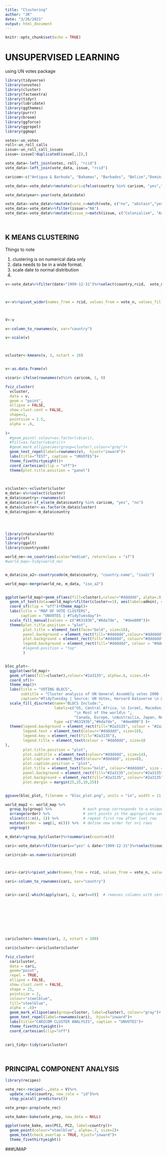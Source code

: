 ```yaml
---
title: "Clustering"
author: "JR"
date: "3/26/2021"
output: html_document
---
```


```r
knitr::opts_chunk$set(echo = TRUE)
```

# UNSUPERVISED LEARNING 

using UN votes package


```r

library(tidyverse)
library(unvotes)
library(cluster)
library(factoextra)
library(tidyr)
library(lubridate)
library(ggthemes)
library(purrr)
library(broom)
library(ggforce)
library(ggrepel)
library(ggmap)

```



```r
votes<-un_votes
roll<-un_roll_calls
issue<-un_roll_call_issues
issue<-issue[!duplicated(issue[,1]),]

vote_data<-left_join(votes, roll, "rcid")
vote_data<-left_join(vote_data, issue, "rcid")

caricom<-c("Antigua & Barbuda", "Bahamas", "Barbados", "Belize","Dominica", "Grenada", "Guyana", "Haiti", "Jamaica", "Montserrat","St. Lucia","St. Kitts & Nevis", "St. Vincent & Grenadines", "Suriname","Trinidad & Tobago")

vote_data<-vote_data%>%mutate(cari=ifelse(country %in% caricom, "yes","no"))

vote_data$year<-year(vote_data$date)

vote_data<-vote_data%>%mutate(vote_n=match(vote, c("no", "abstain","yes")))
vote_data<-vote_data%>%filter(issue!="NA")
vote_data<-vote_data%>%mutate(issue_n=match(issue, c("Colonialism", "Arms control and disarmament","Human rights", "Nuclear weapons and nuclear material", "Palestinian conflict", "Economic development")))




```
## K MEANS CLUSTERING


Things to note 

1. clustering is on numerical data only
2. data needs to be in a wide format.
3. scale date to normal distribution
4. 




```r
v<-vote_data%>%filter(date>"1999-12-31")%>%select(country,rcid,  vote_n)



v<-v%>%pivot_wider(names_from = rcid, values_from = vote_n, values_fill = 0, names_prefix="rcid_")



V<-v

v<-column_to_rownames(v, var="country")

v<-scale(v)



vcluster<-kmeans(v, 3, nstart = 20)


v<-as.data.frame(v)

v$cari<-ifelse(rownames(v)%in% caricom, 1, 0)


```




```r



fviz_cluster(
  vcluster,
  data = v,
  geom = "point",
  ellipse = FALSE,
  show.clust.cent = FALSE,
  shape=1,
  pointsize = 2.5,
  alpha = .6,
  
)+
  #geom_point( colour=as.factor(v$cari),
  #fill=as.factor(v$cari))+
  #geom_mark_ellipse(aes(group=cluster),colour="grey")+
  geom_text_repel(label=rownames(v),  hjust="inward")+
  labs(title="TEST", caption = "UNVOTES")+
  theme_fivethirtyeight()+
  coord_cartesian(clip = "off")+
  theme(plot.title.position = "panel")
  
  
```


```r
v$cluster<-vcluster$cluster
m_data<-v%>%select(cluster)
m_data$country<-rownames(v)
m_data$cari<-if_else(m_data$country %in% caricom, "yes", "no")
m_data$cluster<-as.factor(m_data$cluster)
m_data$region<-m_data$country





```











```r

library(rnaturalearth)
library(sf)
library(ggalt)
library(countrycode)


```


```r
world_ne<-ne_countries(scale="medium", returnclass = "sf")
#world_map<-tidy(world_ne)


m_data$iso_a2<-countrycode(m_data$country, "country.name", "iso2c")

world_map<-merge(world_ne, m_data, "iso_a2")



```


```r
ggplot(world_map)+geom_sf(aes(fill=cluster),colour="#dddddd", alpha=.9, size=.2)+
  geom_sf_text(data=world_map%>%filter(cluster==1), aes(label=admin), check_overlap = TRUE, hjust="inward", size=4, colour="#2a3135")+
  coord_sf(clip = "off")+theme_map()+
  labs(title = "MAP OF VOTE CLUSTERS",
       caption = "UNVOTES | #TidyTuesday")+
  scale_fill_manual(values = c("#63193b","#6da7de",  "#dee000"))+
  theme(plot.title.position = "plot",
        plot.title = element_text(face="bold", size=18),
        panel.background = element_rect(fill="#dddddd",colour="#dddddd"),
        plot.background = element_rect(fill="#dddddd", colour="#dddddd"),
        legend.background = element_rect(fill="#dddddd", colour = "#dddddd"),
        #legend.position = "top"
        )



```


```r
bloc_plot<-
  ggplot(world_map)+
  geom_sf(aes(fill=cluster),colour="#2a3135", alpha=.6, size=.4)+
  coord_sf()+
  theme_map()+
  labs(title = "VOTING BLOCS",
       subtitle = "Cluster analysis of UN General Assembly votes 2000 - 2019",
       caption="#TidyTuesday | Source: UN Votes, Harvard Dataverse \n @jamaalroach")+
  scale_fill_discrete(name="BLOCS Include:", 
                      labels=c("US, Central Africa, \n Israel, Macedonia...", 
                               "\n Most of the world\n ",
                               "Canada, Europe, \nAustrailia, Japan, New Zealand..."),
                      type =c("#63193b","#6da7de",  "#dee000") )+
  theme(legend.background = element_rect(fill="#2a3135", colour = "#2a3135"),
        legend.text = element_text(colour="#dddddd", size=10),
        legend.key = element_rect(fill="#2a3135"),
        legend.title = element_text(colour = "#dddddd", size=10
),
        plot.title.position = "plot",
        plot.subtitle = element_text(colour="#dddddd", size=14),
        plot.caption = element_text(colour="#dddddd", size=8),
        plot.caption.position = "plot",
        plot.title = element_text(face="bold", colour="#dddddd", size = 16),
        panel.background = element_rect(fill="#2a3135",colour="#2a3135"),
        plot.background = element_rect(fill="#2a3135", colour="#2a3135"),
        plot.margin = margin(25,25,10,25))


ggsave(bloc_plot, filename = "bloc_plot.png", units = "in", width = 11, height = 8.5)
```



```r
world_map2 <- world_map %>%
  group_by(group) %>%              # each group corresponds to a unique polygon
  arrange(order) %>%               # sort points in the appropriate sequence
  slice(c(1:n(), 1)) %>%           # repeat first row after last row
  mutate(order = seq(1, n())) %>%  # define new order for n+1 rows
  ungroup()

```



```r
m_data%>%group_by(cluster)%>%summarise(count=n())
```



```r

cari<-vote_data%>%filter(cari=="yes" & date>"1999-12-31")%>%select(country,rcid,  vote_n)

cari$rcid<-as.numeric(cari$rcid)



cari<-cari%>%pivot_wider(names_from = rcid, values_from = vote_n, values_fill = 0, names_prefix="rcid_")

cari<-column_to_rownames(cari, var="country")


cari<-cari[-which(apply(cari, 2, var)==0)]  # removes columns with zero variance ..required to run kmeans









caricluster<-kmeans(cari, 2, nstart = 100)

cari$cluster<-caricluster$cluster
```

```r
fviz_cluster(
  caricluster,
  data = cari,
  geom="point",
  repel = TRUE,
  ellipse = FALSE,
  show.clust.cent = FALSE,
  shape = 21,
  pointsize = 2,
  colour="steelblue",
  fill="steelblue",
  alpha = .6)+
  geom_mark_ellipse(aes(group=cluster, label=cluster), colour="gray")+
  geom_text_repel(label=rownames(cari),  hjust="inward")+
  labs(title="CARICOM CLUSTER ANALYSIS", caption = "UNVOTES")+
  theme_fivethirtyeight()+
  coord_cartesian(clip="off")
  
```


```r
cari_tidy<-tidy(caricluster)
```


```r

```







```r


```


## PRINCIPAL COMPONENT ANALYSIS


```r
library(recipes)
```
```r
vote_rec<-recipe(~.,data = V)%>%
  update_role(country, new_role = "id")%>%
  step_pca(all_predictors())

vote_prep<-prep(vote_rec)

vote_bake<-bake(vote_prep, new_data = NULL)
```

```r
ggplot(vote_bake, aes(PC1, PC2, label=country))+
  geom_point(colour="steelblue", alpha=.7, size=2)+
  geom_text(check_overlap = TRUE, hjust="inward")+
  theme_fivethirtyeight()
```


###UMAP

```r

```

